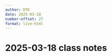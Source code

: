 ```yaml
---
author: DTK
date: 2025-03-18
number-offset: 27
format: live-html
---
```


# 2025-03-18 class notes




